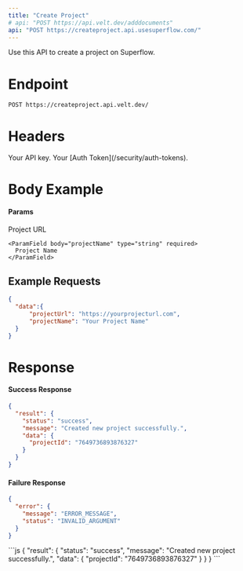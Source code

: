 ```yaml
---
title: "Create Project"
# api: "POST https://api.velt.dev/adddocuments"
api: "POST https://createproject.api.usesuperflow.com/"
---
```


Use this API to create a project on Superflow.

# Endpoint

`POST https://createproject.api.velt.dev/`

# Headers

<ParamField header="x-superflow-api-key" type="string" required>
  Your API key.
</ParamField>

<ParamField header="x-superflow-auth-token" type="string" required>
  Your [Auth Token](/security/auth-tokens).
</ParamField>

# Body Example

#### Params

<ParamField body="data" type="object" required>
  <Expandable title="properties">
    <ParamField body="projectUrl" type="string" required>
      Project URL
    </ParamField>

    <ParamField body="projectName" type="string" required>
      Project Name
    </ParamField>
  </Expandable>
</ParamField>

## **Example Requests**

```JSON
{
  "data":{
      "projectUrl": "https://yourprojecturl.com",
      "projectName": "Your Project Name"
  }
}
```

# Response

#### Success Response

```JSON
{
  "result": {
    "status": "success",
    "message": "Created new project successfully.",
    "data": {
      "projectId": "7649736893876327"
    }
  }
}
```

#### Failure Response

```JSON
{
  "error": {
    "message": "ERROR_MESSAGE",
    "status": "INVALID_ARGUMENT"
  }
}
```

<ResponseExample>
```js
{
  "result": {
    "status": "success",
    "message": "Created new project successfully.",
    "data": {
      "projectId": "7649736893876327"
    }
  }
}
```
</ResponseExample>